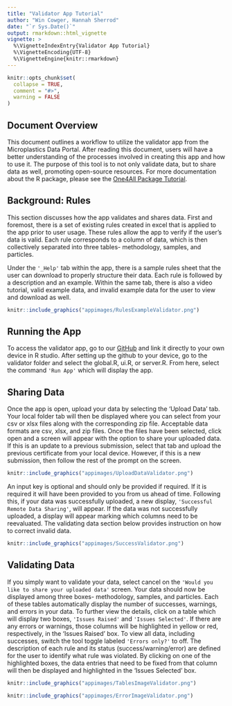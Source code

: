 ```yaml
---
title: "Validator App Tutorial"
author: "Win Cowger, Hannah Sherrod"
date: "`r Sys.Date()`"
output: rmarkdown::html_vignette
vignette: >
  %\VignetteIndexEntry{Validator App Tutorial}
  %\VignetteEncoding{UTF-8}
  %\VignetteEngine{knitr::rmarkdown}
---
```


```r
knitr::opts_chunk$set(
  collapse = TRUE,
  comment = "#>",
  warning = FALSE
)
```

## Document Overview

This document outlines a workflow to utilize the validator app from the Microplastics Data Portal. After reading this document, users will have a better understanding of the processes involved in creating this app and how to use it. The purpose of this tool is to not only validate data, but to share data as well, promoting open-source resources. For more documentation about the R package, please see the [One4All Package Tutorial](package.html).

## Background: Rules

This section discusses how the app validates and shares data. First and foremost, there is a set of existing rules created in excel that is applied to the app prior to user usage. These rules allow the app to verify if the user's data is valid. Each rule corresponds to a column of data, which is then collectively separated into three tables- methodology, samples, and particles.

Under the `'_Help'` tab within the app, there is a sample rules sheet that the user can download to properly structure their data. Each rule is followed by a description and an example. Within the same tab, there is also a video tutorial, valid example data, and invalid example data for the user to view and download as well.

```r
knitr::include_graphics("appimages/RulesExampleValidator.png")
```

## Running the App

To access the validator app, go to our [GitHub](https://github.com/Moore-Institute-4-Plastic-Pollution-Res/One4All.git) and link it directly to your own device in R studio. After setting up the github to your device, go to the validator folder and select the global.R, ui.R, or server.R. From here, select the command `'Run App'` which will display the app.

## Sharing Data

Once the app is open, upload your data by selecting the 'Upload Data' tab. Your local folder tab will then be displayed where you can select from your csv or xlsx files along with the corresponding zip file. Acceptable data formats are csv, xlsx, and zip files. Once the files have been selected, click open and a screen will appear with the option to share your uploaded data. If this is an update to a previous submission, select that tab and upload the previous certificate from your local device. However, if this is a new submission, then follow the rest of the prompt on the screen. 

```r
knitr::include_graphics("appimages/UploadDataValidator.png")
```

An input key is optional and should only be provided if required. If it is required it will have been provided to you from us ahead of time. Following this, if your data was successfully uploaded, a new display, `'Successful Remote Data Sharing'`, will appear. If the data was not successfully uploaded, a display will appear marking which columns need to be reevaluated. The validating data section below provides instruction on how to correct invalid data.

```r
knitr::include_graphics("appimages/SuccessValidator.png")
```

## Validating Data

If you simply want to validate your data, select cancel on the `'Would you like to share your uploaded data'` screen. Your data should now be displayed among three boxes- methodology, samples, and particles. Each of these tables automatically display the number of successes, warnings, and errors in your data. To further view the details, click on a table which will display two boxes, `'Issues Raised'` and `'Issues Selected'`. If there are any errors or warnings, those columns will be highlighted in yellow or red, respectively, in the 'Issues Raised' box. To view all data, including successes, switch the tool toggle labeled `'Errors only?'` to off. The description of each rule and its status (success/warning/error) are defined for the user to identify what rule was violated. By clicking on one of the highlighted boxes, the data entries that need to be fixed from that column will then be displayed and highlighted in the 'Issues Selected' box.

```r
knitr::include_graphics("appimages/TablesImageValidator.png")
```

```r
knitr::include_graphics("appimages/ErrorImageValidator.png")
```